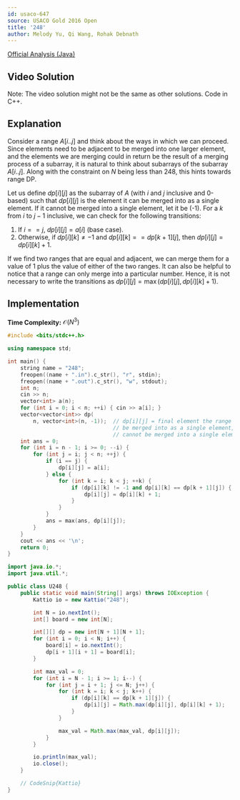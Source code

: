 ```yaml
---
id: usaco-647
source: USACO Gold 2016 Open
title: '248'
author: Melody Yu, Qi Wang, Rohak Debnath
---
```


[Official Analysis (Java)](http://www.usaco.org/current/data/sol_248_gold_open16.html)

## Video Solution

Note: The video solution might not be the same as other solutions. Code in C++.
<YouTube id="OdHxOYICx-o" />

## Explanation

Consider a range $A[i..j]$ and think about the ways in which we can proceed. Since elements need to be adjacent to be merged into one larger element, and the elements we are merging could in return be the result of a merging process of a subarray, it is natural to think about subarrays of the subarray $A[i..j]$. Along with the constraint on $N$ being less than 248, this hints towards range DP.

Let us define $dp[i][j]$ as the subarray of $A$ (with $i$ and $j$ inclusive and 0-based) such that $dp[i][j]$ is the element it can be merged into as a single element. If it cannot be merged into a single element, let it be \(-1\). For a $k$ from $i$ to $j-1$ inclusive, we can check for the following transitions:

1. If $i == j$, $dp[i][j] = a[i]$ (base case).
2. Otherwise, if $dp[i][k] \neq -1$ and $dp[i][k] == dp[k+1][j]$, then $dp[i][j] = dp[i][k] + 1$.

If we find two ranges that are equal and adjacent, we can merge them for a value of 1 plus the value of either of the two ranges. It can also be helpful to notice that a range can only merge into a particular number. Hence, it is not necessary to write the transitions as $dp[i][j] = \max(dp[i][j], dp[i][k] + 1)$.



## Implementation

**Time Complexity:** $\mathcal{O}(N^3)$

<LanguageSection>
<CPPSection>

```cpp
#include <bits/stdc++.h>

using namespace std;

int main() {
	string name = "248";
	freopen((name + ".in").c_str(), "r", stdin);
	freopen((name + ".out").c_str(), "w", stdout);
	int n;
	cin >> n;
	vector<int> a(n);
	for (int i = 0; i < n; ++i) { cin >> a[i]; }
	vector<vector<int>> dp(
	    n, vector<int>(n, -1));  // dp[i][j] = final element the range i..j can
	                             // be merged into as a single element, -1 if it
	                             // cannot be merged into a single element
	int ans = 0;
	for (int i = n - 1; i >= 0; --i) {
		for (int j = i; j < n; ++j) {
			if (i == j) {
				dp[i][j] = a[i];
			} else {
				for (int k = i; k < j; ++k) {
					if (dp[i][k] != -1 and dp[i][k] == dp[k + 1][j]) {
						dp[i][j] = dp[i][k] + 1;
					}
				}
			}
			ans = max(ans, dp[i][j]);
		}
	}
	cout << ans << '\n';
	return 0;
}
```
</CPPSection>
<JavaSection>

```java
import java.io.*;
import java.util.*;

public class U248 {
	public static void main(String[] args) throws IOException {
		Kattio io = new Kattio("248");

		int N = io.nextInt();
		int[] board = new int[N];

		int[][] dp = new int[N + 1][N + 1];
		for (int i = 0; i < N; i++) {
			board[i] = io.nextInt();
			dp[i + 1][i + 1] = board[i];
		}

		int max_val = 0;
		for (int i = N - 1; i >= 1; i--) {
			for (int j = i + 1; j <= N; j++) {
				for (int k = i; k < j; k++) {
					if (dp[i][k] == dp[k + 1][j]) {
						dp[i][j] = Math.max(dp[i][j], dp[i][k] + 1);
					}
				}

				max_val = Math.max(max_val, dp[i][j]);
			}
		}

		io.println(max_val);
		io.close();
	}

	// CodeSnip{Kattio}
}
```

</JavaSection>
</LanguageSection>
